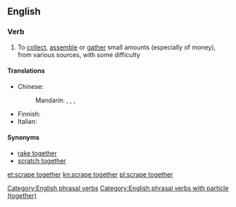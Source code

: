 ==English==

===Verb===
{{en-verb|inf=to [[scrape]] [[together]]|scrapes together|scraping together|scraped together}}

# {{idiomatic}} To [[collect]], [[assemble]] or [[gather]] small amounts (especially of money), from various sources, with some difficulty

====Translations====
{{trans-top|collect small amounts}}
* Chinese:
*: Mandarin: {{t|zh|湊|sc=Hani}}, {{t|zh|凑|tr=còu|sc=Hani}}, {{t|zh|湊齊|sc=Hani}}, {{t|zh|凑齐|tr=còuqí|sc=Hani}}
{{trans-mid}}
* Finnish: {{t|fi|raapia kasaan}}
* Italian: {{t-|it|racimolare}}
{{trans-bottom}}

====Synonyms====
* [[rake together]]
* [[scratch together]]

[[Category:English phrasal verbs]]
[[Category:English phrasal verbs with particle (together)]]

[[et:scrape together]]
[[kn:scrape together]]
[[pl:scrape together]]